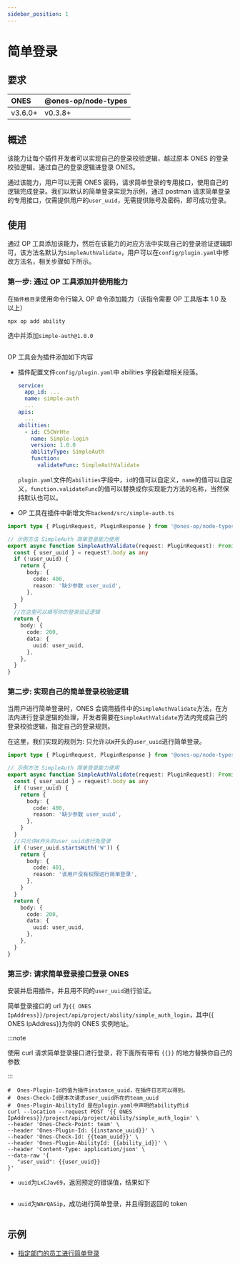 ```yaml
---
sidebar_position: 1
---
```



# 简单登录

## 要求

| **ONES** | @ones-op/node-types |
| :------- | :------------------ |
| v3.6.0+  | v0.3.8+             |

## 概述

该能力让每个插件开发者可以实现自己的登录校验逻辑，越过原本 ONES 的登录校验逻辑，通过自己的登录逻辑进登录 ONES。

通过该能力，用户可以无需 ONES 密码，请求简单登录的专用接口，使用自己的逻辑完成登录。我们以默认的简单登录实现为示例，通过 postman 请求简单登录的专用接口，仅需提供用户的`user_uuid`，无需提供账号及密码，即可成功登录。

## 使用

通过 OP 工具添加该能力，然后在该能力的对应方法中实现自己的登录验证逻辑即可，该方法名默认为`SimpleAuthValidate`，用户可以在`config/plugin.yaml`中修改方法名，相关步骤如下所示。

### 第一步: 通过 OP 工具添加并使用能力

在`插件根目录`使用命令行输入 OP 命令添加能力（该指令需要 OP 工具版本 1.0 及以上）

```shell
npx op add ability
```

选中并添加`simple-auth@1.0.0`

<Image img={simpleAuth2} />

OP 工具会为插件添加如下内容

- 插件配置文件`config/plugin.yaml`中 abilities 字段新增相关段落。

  ```yaml title="config/plugin.yaml"
  service:
    app_id: ...
    name: simple-auth
    ...
  apis:
    ...
  abilities:
    - id: C5CWrHte
      name: Simple-login
      version: 1.0.0
      abilityType: SimpleAuth
      function:
        validateFunc: SimpleAuthValidate
  ```

  `plugin.yaml`文件的`abilities`字段中，`id`的值可以自定义，`name`的值可以自定义，`function.validateFunc`的值可以替换成你实现能力方法的名称，当然保持默认也可以。

- OP 工具在插件中新增文件`backend/src/simple-auth.ts`

```typescript title="backend/src/simple-auth.ts"
import type { PluginRequest, PluginResponse } from '@ones-op/node-types'

// 示例方法 SimpleAuth 简单登录能力使用
export async function SimpleAuthValidate(request: PluginRequest): Promise<PluginResponse> {
  const { user_uuid } = request?.body as any
  if (!user_uuid) {
    return {
      body: {
        code: 400,
        reason: '缺少参数 user_uuid',
      },
    }
  }
  //在这里可以填写你的登录验证逻辑
  return {
    body: {
      code: 200,
      data: {
        uuid: user_uuid,
      },
    },
  }
}
```

### 第二步: 实现自己的简单登录校验逻辑

当用户进行简单登录时，ONES 会调用插件中的`SimpleAuthValidate`方法，在方法内进行登录逻辑的处理，开发者需要在`SimpleAuthValidate`方法内完成自己的登录校验逻辑，指定自己的登录规则。

在这里，我们实现的规则为: 只允许以`W`开头的`user_uuid`进行简单登录。

```typescript title="backend/src/simple-auth.ts"
import type { PluginRequest, PluginResponse } from '@ones-op/node-types'

// 示例方法 SimpleAuth 简单登录能力使用
export async function SimpleAuthValidate(request: PluginRequest): Promise<PluginResponse> {
  const { user_uuid } = request?.body as any
  if (!user_uuid) {
    return {
      body: {
        code: 400,
        reason: '缺少参数 user_uuid',
      },
    }
  }
  //只允许W开头的user_uuid进行免登录
  if (!user_uuid.startsWith('W')) {
    return {
      body: {
        code: 401,
        reason: '该用户没有权限进行简单登录',
      },
    }
  }
  return {
    body: {
      code: 200,
      data: {
        uuid: user_uuid,
      },
    },
  }
}
```

### 第三步: 请求简单登录接口登录 ONES

安装并启用插件，并且用不同的`user_uuid`进行验证。

简单登录接口的 url 为`{{ ONES IpAddress}}/project/api/project/ability/simple_auth_login`，其中{{ ONES IpAddress}}为你的 ONES 实例地址。

:::note

使用 curl 请求简单登录接口进行登录，将下面所有带有 `{{}}` 的地方替换你自己的参数

:::

```
#  Ones-Plugin-Id的值为插件instance_uuid，在插件日志可以得到。
#  Ones-Check-Id是本次请求user_uuid所在的team_uuid
#  Ones-Plugin-AbilityId 是在plugin.yaml中声明的ability的id
curl --location --request POST '{{ ONES IpAddress}}/project/api/project/ability/simple_auth_login' \
--header 'Ones-Check-Point: team' \
--header 'Ones-Plugin-Id: {{instance_uuid}}' \
--header 'Ones-Check-Id: {{team_uuid}}' \
--header 'Ones-Plugin-AbilityId: {{ability_id}}' \
--header 'Content-Type: application/json' \
--data-raw '{
   "user_uuid": {{user_uuid}}
}'
```

- `uuid`为`LxCJav69`，返回预定的错误值，结果如下

<Image img={simpleAuth3} />

- `uuid`为`WArQASip`，成功进行简单登录，并且得到返回的 token

<Image img={simpleAuth1} />

## 示例

- [指定部门的员工进行简单登录](sample-simple-auth1.mdx)
